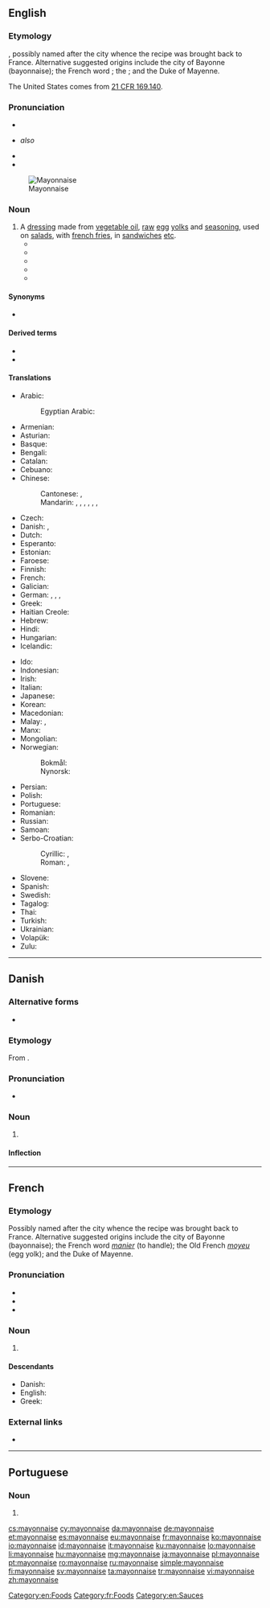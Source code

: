 {{also|Mayonnaise}}
==English==
{{wikipedia}}

===Etymology===
{{bor|en|fr|mayonnaise}}, possibly named after the city {{w|Mahón}} whence the recipe was brought back to France. Alternative suggested origins include the city of Bayonne (bayonnaise); the French word {{m|fr|manier||to handle}}; the {{cog|fro|moyeu||egg yolk}}; and the Duke of Mayenne.

The United States {{w|standard of identity}} comes from [http://edocket.access.gpo.gov/cfr_2002/aprqtr/21cfr169.140.htm 21&nbsp;CFR 169.140].

===Pronunciation===
* {{IPA|/ˈmeɪ.ə.neɪz/|/ˌmeɪ.əˈneɪz/|lang=en}}
* {{a|GenAm|æ-tensing}} ''also'' {{IPA|/ˈmæn.eɪz/|lang=en}}
* {{audio|en-us-mayonnaise.ogg|Audio (US)|lang=en}}
* {{rhymes|eɪz|lang=en}}
[[File:Zaanse mayonaise.jpg|thumb|Mayonnaise]]

===Noun===
{{en-noun|~}}

# A [[dressing]] made from [[vegetable oil]], [[raw]] [[egg]] [[yolk]]s and [[seasoning]], used on [[salad]]s, with [[french fries]], in [[sandwich]]es [[etc]].
#* {{quote-journal|journal=Boys' Life|year=1985|month=May|page=20|books.google.com/books?id=tmYEAAAAMBAJ|volume=75|number=5|passage=There are 250 foods, including '''mayonnaise''', cheese and cocoa, that don't list ingredients at all.}}
#* {{quote-book|title=Joy of Cooking|year=1975|page=7|books.google.com/books?isbn=0026045702|author=Irma S. Rombauer, Marion Rombauer Becker|passage=The FDA's original intent for foods included under "standards of identity" ensured that terms like "'''mayonnaise'''" or "ice cream” would guarantee the same basic ingredients required in the government-established recipe no matter who manufactured it.}}
#* {{quote-book|title=Title=Five Star Food|author=Eve Johnson|year=1993|passage=I grew up thinking that the blue and white Miracle Whip salad dressing jar in the fridge held the same substance the rest of the world knew as '''mayonnaise'''. / Now I know that '''mayonnaise''' is something entirely different.}}
#* {{quote-book|title=The Everything Lactose Free Cookbook|books.google.com/books?isbn=1598695096|author=Jan McCracken|year=2008|passage=The oils in store-bought '''mayonnaise''' range from olive oil to sunflower oil to safflower oil and some less desirable oils!}}
#* {{quote-book|title=Personal Nutrition|books.google.com/books?isbn=1111571139|author=Marie A. Boyle, Sara Long Roth|year=2012|passage=Most store-bought '''mayonnaise''' contains ingredients (vinegar, lemonjuice, and salt) that actually slow bacterial growth}}

====Synonyms====
* {{l|en|mayo}}

====Derived terms====
* {{l|en|mayonnaiselike}}
* {{l|en|mayonnaisey}}

====Translations====
{{trans-top|dressing}}
* Arabic: {{t|ar|مَايُونِيز|m|tr=mayunīz}}
*: Egyptian Arabic: {{t|arz|مايونيز|m|tr=mayunez|sc=Arab}}
* Armenian: {{t+|hy|մայոնեզ}}
* Asturian: {{t|ast|mayonesa|f}}
* Basque: {{t|eu|maionesa}}
* Bengali: {{t|bn|মেয়নেজ|tr=mēẏanēja|sc=Beng}}
* Catalan: {{t+|ca|maionesa|f}}
* Cebuano: {{t|ceb|mayones}}
* Chinese:
*: Cantonese: {{t|yue|蛋黃醬|sc=Hani}}, {{t|yue|蛋黄酱|tr=daan6*2 wong4*2 zoeng3|sc=Hani}}
*: Mandarin: {{t|cmn|美乃滋|tr=měinǎizī|sc=Hani}}, {{t+|cmn|美乃滋醬|sc=Hani}}, {{t+|cmn|美乃滋酱|tr=měinǎizījiàng|sc=Hani}}, {{t|cmn|沙拉醬|sc=Hani}}, {{t|cmn|沙拉酱|tr=shālājiàng|sc=Hani}}, {{t+|cmn|蛋黃醬|sc=Hani}}, {{t|cmn|蛋黄酱|tr=dànhuángjiàng|sc=Hani}}
* Czech: {{t+|cs|majonéza|f}}
* Danish: {{t+|da|mayonnaise|c}}, {{t|da|majonæse|c}}
* Dutch: {{t+|nl|mayonaise|m}}
* Esperanto: {{t|eo|majonezo}}
* Estonian: {{t|et|majonees}}
* Faroese: {{t|fo|majonesa|f}}
* Finnish: {{t+|fi|majoneesi}}
* French: {{t+|fr|mayonnaise|f}}
* Galician: {{t|gl|maionesa|f}}
* German: {{qualifier|reformed spelling}} {{t+|de|Majonäse|f}}, {{qualifier|old spelling}} {{t+|de|Mayonnaise|f}}, {{qualifier|colloquial}} {{t+|de|Majo|f}}, {{qualifier|colloquial}} {{t+|de|Mayo|f}}
* Greek: {{t+|el|μαγιονέζα|f}}
* Haitian Creole: {{t|ht|mayonèz}}
* Hebrew: {{t+|he|מָיוֹנֶז|tr=mayonéz}}
* Hindi: {{t|hi|मेयोनेज़|tr=meyonez}}
* Hungarian: {{t+|hu|majonéz}}
* Icelandic: {{t+|is|majónes|n}}
{{trans-mid}}
* Ido: {{t+|io|mayonezo}}
* Indonesian: {{t+|id|mayones}}
* Irish: {{t|ga|maonáis|f}}
* Italian: {{t+|it|maionese|f}}
* Japanese: {{t+|ja|マヨネーズ|tr=mayonēzu}}
* Korean: {{t+|ko|마요네즈|sc=Hang}}
* Macedonian: {{t|mk|мајоне́з|m}}
* Malay: {{t|ms|mayonnaise}}, {{t|ms|mayones}}
* Manx: {{t|gv|sooslagh bwinnican}}
* Mongolian: {{t|mn|майонез|sc=Cyrl}}
* Norwegian:
*: Bokmål: {{t|nb|majones|m}}
*: Nynorsk: {{t|nn|majones|m}}
* Persian: {{t+|fa|مایونز|tr=māyonez}}
* Polish: {{t+|pl|majonez|m}}
* Portuguese: {{t+|pt|maionese|f}}
* Romanian: {{t+|ro|maioneză}}
* Russian: {{t+|ru|майоне́з|m|tr=majonɛ́z}}
* Samoan: {{t|sm|meio}}
* Serbo-Croatian:
*: Cyrillic: {{t|sh|мајонеза|f}}, {{t|sh|мајонез|m}}
*: Roman: {{t+|sh|majoneza|f}}, {{t|sh|majonez|m}}
* Slovene: {{t+|sl|majoneza|f}}
* Spanish: {{t+|es|mayonesa|f}}
* Swedish: {{t+|sv|majonnäs}}
* Tagalog: {{t|tl|krema ng ensalada}}
* Thai: {{t|th|มายองเนส|tr=maayawngnaeht}}
* Turkish: {{t+|tr|mayonez}}
* Ukrainian: {{t|uk|майоне́з|m|sc=Cyrl}}
* Volapük: {{t|vo|mäyonäd}}
* Zulu: {{t|zu|mayonezi}}
{{trans-bottom}}

[[Category:en:Foods]]

----

==Danish==
{{wikipedia|lang=da|mul=Majonæsekrigen}}

===Alternative forms===
* {{l|da|majonæse}}

===Etymology===
From {{etyl|fr|da}} {{m|fr|mayonnaise}}.

===Pronunciation===
* {{IPA|/majonɛːsə/|[mɑjoˈnɛːsə]|lang=da}}

===Noun===
{{da-noun|n|r}}

# {{l|en|mayonnaise}}

====Inflection====
{{da-noun-infl|n|r}}

----

==French==

===Etymology===
Possibly named after the city {{w|Mahón}} whence the recipe was brought back to France. Alternative suggested origins include the city of Bayonne (bayonnaise); the French word ''[[manier]]'' (to handle); the Old French ''[[moyeu]]'' (egg yolk); and the Duke of Mayenne.

===Pronunciation===
* {{IPA|/ma.jɔ.nɛz/|lang=fr}}
* {{audio|Fr-Normandie-mayonnaise.ogg|France|lang=fr}}
* {{audio|Qc-mayonnaise.ogg|Quebec|lang=fr}}

===Noun===
{{fr-noun|f}}

# {{l|en|mayonnaise}}

====Descendants====
* Danish: {{l|da|mayonnaise}}
* English: {{l|en|mayonnaise}}
* Greek: {{l|el|μαγιονέζα}}

===External links===
* {{R:TLFi}}

[[Category:fr:Foods]]
[[Category:en:Sauces]]

----

==Portuguese==

===Noun===
{{pt-noun|f}}

# {{dated spelling of|maionese|lang=pt}}

[[cs:mayonnaise]]
[[cy:mayonnaise]]
[[da:mayonnaise]]
[[de:mayonnaise]]
[[et:mayonnaise]]
[[es:mayonnaise]]
[[eu:mayonnaise]]
[[fr:mayonnaise]]
[[ko:mayonnaise]]
[[io:mayonnaise]]
[[id:mayonnaise]]
[[it:mayonnaise]]
[[ku:mayonnaise]]
[[lo:mayonnaise]]
[[li:mayonnaise]]
[[hu:mayonnaise]]
[[mg:mayonnaise]]
[[ja:mayonnaise]]
[[pl:mayonnaise]]
[[pt:mayonnaise]]
[[ro:mayonnaise]]
[[ru:mayonnaise]]
[[simple:mayonnaise]]
[[fi:mayonnaise]]
[[sv:mayonnaise]]
[[ta:mayonnaise]]
[[tr:mayonnaise]]
[[vi:mayonnaise]]
[[zh:mayonnaise]]
